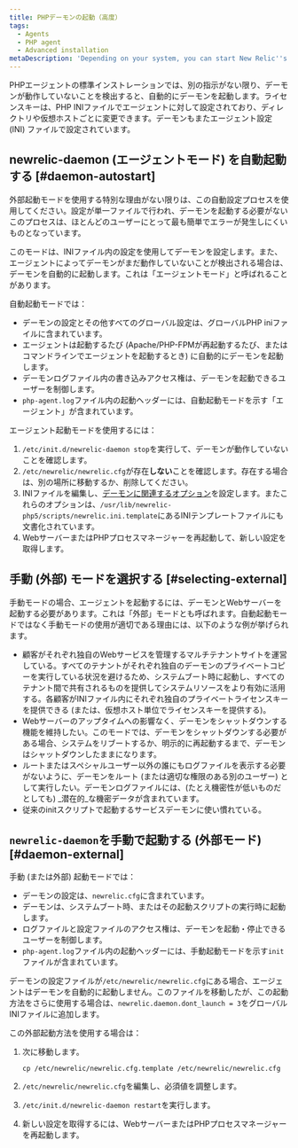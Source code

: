 ```yaml
---
title: PHPデーモンの起動（高度）
tags:
  - Agents
  - PHP agent
  - Advanced installation
metaDescription: 'Depending on your system, you can start New Relic''s PHP daemon in various agent or external startup modes.'
---
```


PHPエージェントの標準インストレーションでは、別の指示がない限り、デーモンが動作していないことを検出すると、自動的にデーモンを起動します。ライセンスキーは、PHP INIファイルでエージェントに対して設定されており、ディレクトリや仮想ホストごとに変更できます。デーモンもまたエージェント設定 (INI) ファイルで設定されています。

## newrelic-daemon (エージェントモード) を自動起動する [#daemon-autostart]

<Callout variant="tip">
  外部起動モードを使用する特別な理由がない限りは、この自動設定プロセスを使用してください。設定が単一ファイルで行われ、デーモンを起動する必要がないこのプロセスは、ほとんどのユーザーにとって最も簡単でエラーが発生しにくいものとなっています。
</Callout>

このモードは、INIファイル内の設定を使用してデーモンを設定します。また、エージェントによってデーモンがまだ動作していないことが検出される場合は、デーモンを自動的に起動します。これは「エージェントモード」と呼ばれることがあります。

自動起動モードでは：

* デーモンの設定とその他すべてのグローバル設定は、グローバルPHP iniファイルに含まれています。
* エージェントは起動するたび (Apache/PHP-FPMが再起動するたび、またはコマンドラインでエージェントを起動するとき) に自動的にデーモンを起動します。
* デーモンログファイル内の書き込みアクセス権は、デーモンを起動できるユーザーを制御します。
* `php-agent.log`ファイル内の起動ヘッダーには、自動起動モードを示す「エージェント」が含まれています。

エージェント起動モードを使用するには：

1. `/etc/init.d/newrelic-daemon stop`を実行して、デーモンが動作していないことを確認します。
2. `/etc/newrelic/newrelic.cfg`が存在**しない**ことを確認します。存在する場合は、別の場所に移動するか、削除してください。
3. INIファイルを編集し、[デーモンに関連するオプション](/docs/agents/php-agent/configuration/php-agent-newrelicini-settings#inivar-daemon-settings)を設定します。またこれらのオプションは、`/usr/lib/newrelic-php5/scripts/newrelic.ini.template`にあるINIテンプレートファイルにも文書化されています。
4. WebサーバーまたはPHPプロセスマネージャーを再起動して、新しい設定を取得します。

## 手動 (外部) モードを選択する [#selecting-external]

手動モードの場合、エージェントを起動するには、デーモンとWebサーバーを起動する必要があります。これは「外部」モードとも呼ばれます。自動起動モードではなく手動モードの使用が適切である理由には、以下のような例が挙げられます。

* 顧客がそれぞれ独自のWebサービスを管理するマルチテナントサイトを運営している。すべてのテナントがそれぞれ独自のデーモンのプライベートコピーを実行している状況を避けるため、システムブート時に起動し、すべてのテナント間で共有されるものを提供してシステムリソースをより有効に活用する。各顧客がINIファイル内にそれぞれ独自のプライベートライセンスキーを提供できる (または、仮想ホスト単位でライセンスキーを提供する)。
* Webサーバーのアップタイムへの影響なく、デーモンをシャットダウンする機能を維持したい。このモードでは、デーモンをシャットダウンする必要がある場合、システムをリブートするか、明示的に再起動するまで、デーモンはシャットダウンしたままになります。
* ルートまたはスペシャルユーザー以外の誰にもログファイルを表示する必要がないように、デーモンをルート (または適切な権限のある別のユーザー) として実行したい。デーモンログファイルには、(たとえ機密性が低いものだとしても) _潜在的_な機密データが含まれています。
* 従来のinitスクリプトで起動するサービスデーモンに使い慣れている。

## `newrelic-daemon`を手動で起動する (外部モード) [#daemon-external]

手動 (または外部) 起動モードでは：

* デーモンの設定は、`newrelic.cfg`に含まれています。
* デーモンは、システムブート時、またはその起動スクリプトの実行時に起動します。
* ログファイルと設定ファイルのアクセス権は、デーモンを起動・停止できるユーザーを制御します。
* `php-agent.log`ファイル内の起動ヘッダーには、手動起動モードを示す`init`ファイルが含まれています。

デーモンの設定ファイルが`/etc/newrelic/newrelic.cfg`にある場合、エージェントはデーモンを自動的に起動しません。このファイルを移動したが、この起動方法をさらに使用する場合は、`newrelic.daemon.dont_launch = 3`をグローバルINIファイルに追加します。

この外部起動方法を使用する場合は：

1. 次に移動します。

   ```
   cp /etc/newrelic/newrelic.cfg.template /etc/newrelic/newrelic.cfg
   ```

2. `/etc/newrelic/newrelic.cfg`を編集し、必須値を調整します。

3. `/etc/init.d/newrelic-daemon restart`を実行します。

4. 新しい設定を取得するには、WebサーバーまたはPHPプロセスマネージャーを再起動します。
